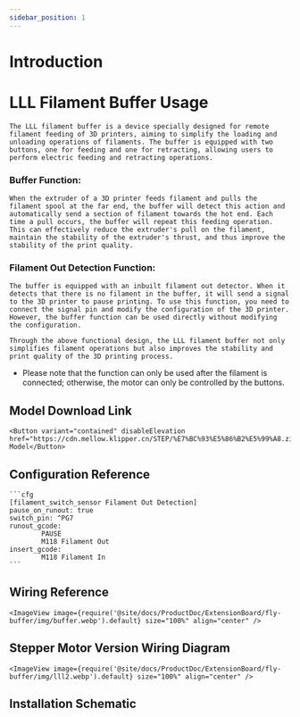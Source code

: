 ```yaml
---
sidebar_position: 1
---
```


# Introduction

# LLL Filament Buffer Usage

    The LLL filament buffer is a device specially designed for remote filament feeding of 3D printers, aiming to simplify the loading and unloading operations of filaments. The buffer is equipped with two buttons, one for feeding and one for retracting, allowing users to perform electric feeding and retracting operations.

### Buffer Function:

    When the extruder of a 3D printer feeds filament and pulls the filament spool at the far end, the buffer will detect this action and automatically send a section of filament towards the hot end. Each time a pull occurs, the buffer will repeat this feeding operation. This can effectively reduce the extruder's pull on the filament, maintain the stability of the extruder's thrust, and thus improve the stability of the print quality.

### Filament Out Detection Function:

    The buffer is equipped with an inbuilt filament out detector. When it detects that there is no filament in the buffer, it will send a signal to the 3D printer to pause printing. To use this function, you need to connect the signal pin and modify the configuration of the 3D printer. However, the buffer function can be used directly without modifying the configuration.

    Through the above functional design, the LLL filament buffer not only simplifies filament operations but also improves the stability and print quality of the 3D printing process.

* Please note that the function can only be used after the filament is connected; otherwise, the motor can only be controlled by the buttons.

## Model Download Link

    <Button variant="contained" disableElevation href="https://cdn.mellow.klipper.cn/STEP/%E7%BC%93%E5%86%B2%E5%99%A8.zip">Buffer Model</Button>

## Configuration Reference

    ```cfg
    [filament_switch_sensor Filament Out Detection]
    pause_on_runout: true
    switch_pin: ^PG7
    runout_gcode:
            PAUSE
            M118 Filament Out
    insert_gcode:
            M118 Filament In
    ```

## Wiring Reference

    <ImageView image={require('@site/docs/ProductDoc/ExtensionBoard/fly-buffer/img/buffer.webp').default} size="100%" align="center" />

## Stepper Motor Version Wiring Diagram

    <ImageView image={require('@site/docs/ProductDoc/ExtensionBoard/fly-buffer/img/lll2.webp').default} size="100%" align="center" />

## Installation Schematic

<PdfView file="https://cdn.mellow.klipper.cn/SCH-PDF/buffer.pdf"/>


